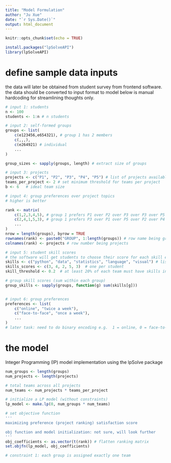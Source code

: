 ```yaml
---
title: "Model Formulation"
author: "Ju Xue"
date: "`r Sys.Date()`"
output: html_document
---
```



```r
knitr::opts_chunk$set(echo = TRUE)
```

```r
install.packages("lpSolveAPI")
library(lpSolveAPI)
```

# define sample data inputs
the data will later be obtained from student survey from frontend software.
the data should be converted to input format to model 
below is manual hardcoding for streamlining thoughts only.
```r

# input 1: students
n <- 100
students <- 1:n # n students

# input 2: self-formed groups
groups <- list(
    c(e123456,e654321), # group 1 has 2 members
    c(,,,),
    c(e264921) # individual
    ...
)

group_sizes <- sapply(groups, length) # extract size of groups

# input 3: projects
projects <- c("P1", "P2", "P3", "P4", "P5") # list of projects available
teams_per_project <- 2 # set minimum threshold for teams per project
b <- 6   # ideal team size

# input 4: group preferences over project topics
# higher is better

rank <- matrix(
    c(1,2,3,4,5), # group 1 prefers P1 over P2 over P3 over P3 over P5 
    c(2,4,1,5,3), # group 1 prefers P3 over P1 over P5 over P2 over P4
    ...
)
nrow = length(groups), byrow = TRUE
rownames(rank) <- paste0("GROUP", 1:length(groups)) # row name being group number
colnames(rank) <- projects # row number being projects

# input 5: student skill scores
# the software will get students to choose their score for each skill e.g. from 1-5
skills <- c("python", "data", "statistics", "language", "visual") # list of skills considered
skills_scores <- c(3, 4, 2, 5, 3)  # one per student
skill_threshold <- 0.2  # at least 20% of each team must have skills in Statistics

# group skill scores (sum within each group)
group_skills <- sapply(groups, function(g) sum(skills[g]))


# input 6: group preferences
preferences <- list(
    c("online", "twice a week"), 
    c("face-to-face", "once a week"),
    ...
) 
# later task: need to do binary encoding e.g.  1 = online, 0 = face-to-face

```

# the model
Integer Programming (IP) model implementation using the lpSolve package
```r

num_groups <- length(groups)
num_projects <- length(projects)

# total teams across all projects
num_teams <- num_projects * teams_per_project

# initialize a LP model (without constraints) 
lp_model <- make.lp(0, num_groups * num_teams)  

# set objective function
'''
maximizing preference (project ranking) satisfaction score

obj function and model initialization: not sure, will look further
'''
obj_coefficients <- as.vector(t(rank)) # flatten ranking matrix
set.objfn(lp_model, obj_coefficients)
```

```r

# constraint 1: each group is assigned exactly one team



```